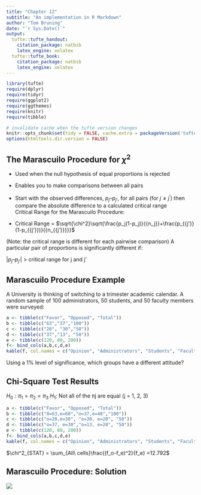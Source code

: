 ```yaml
---
title: "Chapter 12"
subtitle: "An implementation in R Markdown"
author: "Tom Bruning"
date: "`r Sys.Date()`"
output:
  tufte::tufte_handout:
    citation_package: natbib
    latex_engine: xelatex
  tufte::tufte_book:
    citation_package: natbib
    latex_engine: xelatex
---
```


```r
library(tufte)
require(dplyr)
require(tidyr)
require(ggplot2)
require(ggthemes)
require(knitr)
require(tibble)

# invalidate cache when the tufte version changes
knitr::opts_chunk$set(tidy = FALSE, cache.extra = packageVersion('tufte'))
options(htmltools.dir.version = FALSE)
```

## The Marascuilo Procedure for $\chi^2$

- Used when the null hypothesis of equal proportions is rejected  
- Enables you to make comparisons between all pairs
- Start with the observed differences, $p_j  – p_{j’}$, for all pairs (for $j \ne j^’$) then compare the absolute difference to a calculated critical range  
Critical Range for the Marascuilo Procedure:  

- Critical Range = $\sqrt{\chi^2}\sqrt{\frac{p_j(1-p_j)}{{n_j}}+\frac{p_{{j’}}(1-p_{{j’}})}{{n_{{j’}}}}}$


(Note:  the critical range is different for each pairwise comparison)
A particular pair of proportions is significantly different if:  


$| p_j  – p_{{j’}}|$  >  critical range for j and j’

## Marascuilo Procedure Example
A University is thinking of switching to a trimester academic calendar. A random sample of 100 administrators, 50 students, and 50 faculty members were surveyed:

```r

a <- tibble(c("Favor", "Opposed", "Total"))
b <- tibble(c("63","37","100"))
c <- tibble(c("20", "30","50"))
d <- tibble(c("37","13", "50"))
e <- tibble(c(120, 80, 200))
f<- bind_cols(a,b,c,d,e)
kable(f, col.names = c("Opinion", "Administrators", "Students", "Faculty", "Total"))
```


Using a 1% level of significance, which groups have a  different attitude?

## Chi-Square Test Results

$H_0: \pi_1 = \pi_2 = \pi_3$
$H_1$: Not all of the πj are equal (j = 1, 2, 3)

```r

a <- tibble(c("Favor", "Opposed", "Total"))
b <- tibble(c("0=63,e=60","o=37,e=40","100"))
c <- tibble(c("o=20,e=30", "o=30, e=20", "50"))
d <- tibble(c("o=37, e=30","o=13, e=20", "50"))
e <- tibble(c(120, 80, 200))
f<- bind_cols(a,b,c,d,e)
kable(f, col.names = c("Opinion", "Administrators", "Students", "Faculty", "Total"))
```

$\chi^2_{STAT} = \sum_{All\ cells}\frac{(f_o-f_e)^2}{f_e} =12.792$

## Marascuilo Procedure: Solution

![](./images/excel.jpg)

